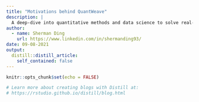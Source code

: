 ```yaml
---
title: "Motivations behind QuantWeave"
description: |
  A deep-dive into quantitative methods and data science to solve real-world problems. I started this blog as a medium to bridge quasi-methods to the world of finance.
author:
  - name: Sherman Ding
    url: https://www.linkedin.com/in/shermanding93/
date: 09-08-2021
output:
  distill::distill_article:
    self_contained: false
---
```


```r
knitr::opts_chunk$set(echo = FALSE)

# Learn more about creating blogs with Distill at:
# https://rstudio.github.io/distill/blog.html

```